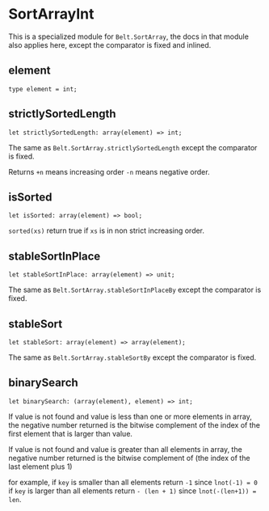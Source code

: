 
# SortArrayInt

<ApiIntro>

This is a specialized module for `Belt.SortArray`, the docs in that module also applies here, except the comparator is fixed and inlined.

</ApiIntro>

## element

```
type element = int;
```

## strictlySortedLength

```
let strictlySortedLength: array(element) => int;
```

The same as `Belt.SortArray.strictlySortedLength` except the comparator is fixed.

Returns `+n` means increasing order `-n` means negative order.

## isSorted

```
let isSorted: array(element) => bool;
```

`sorted(xs)` return true if `xs` is in non strict increasing order.

## stableSortInPlace

```
let stableSortInPlace: array(element) => unit;
```

The same as `Belt.SortArray.stableSortInPlaceBy` except the comparator is fixed.

## stableSort

```
let stableSort: array(element) => array(element);
```

The same as `Belt.SortArray.stableSortBy` except the comparator is fixed.

## binarySearch

```
let binarySearch: (array(element), element) => int;
```

If value is not found and value is less than one or more elements in array, the negative number returned is the bitwise complement of the index of the first element that is larger than value.

If value is not found and value is greater than all elements in array, the negative number returned is the bitwise complement of (the index of the last element plus 1)

for example, if `key` is smaller than all elements return `-1` since `lnot(-1) = 0` if `key` is larger than all elements return `- (len + 1)` since `lnot(-(len+1)) = len`.
